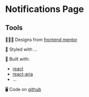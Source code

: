 

<Meta of={NotificationsPageStories} />

# Notifications Page

<Canvas of={NotificationsPageStories.Basic} />

## Tools

🧑🏼‍🎨 Designs from [frontend mentor](https://www.frontendmentor.io/challenges/results-summary-component-CE_K6s0maV)

🎨 Styled with ...

🔨 Built with:

- [react](https://react.dev/)
- [react-aria](https://react-spectrum.adobe.com/react-aria)
- ...

🖥️ Code on [github](https://github.com/kim-fransson/frontend-mentor/tree/main/packages/web/src/notifications-page)
